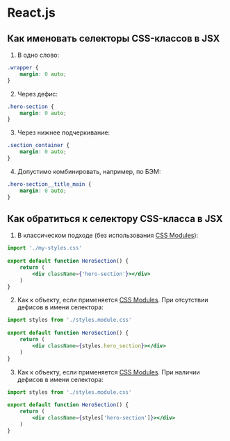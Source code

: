 # React.js

## Как именовать селекторы CSS-классов в JSX

1. В одно слово:
```css copy filename="CSS"
.wrapper {
	margin: 0 auto;
}
```

2. Через дефис:
```css copy filename="CSS"
.hero-section {
	margin: 0 auto;
}
```

3. Через нижнее подчеркивание:
```css copy filename="CSS"
.section_container {
	margin: 0 auto;
}
```

4. Допустимо комбинировать, например, по БЭМ:
```css copy filename="CSS"
.hero-section__title_main {
	margin: 0 auto;
}
```

## Как обратиться к селектору CSS-класса в JSX

1. В классическом подходе (без использования [CSS Modules](https://github.com/css-modules/css-modules)):

```jsx copy filename="JSX" {5}
import './my-styles.css'  
  
export default function HeroSection() {
	return (
		<div className={'hero-section'}></div>
	)
}

```

2. Как к объекту, если применяется [CSS Modules](https://github.com/css-modules/css-modules). При отсутствии дефисов в имени селектора:

```jsx copy filename="JSX" {5}
import styles from './styles.module.css'
  
export default function HeroSection() {
	return (
		<div className={styles.hero_section}></div>
	)
}

```

3. Как к объекту, если применяется [CSS Modules](https://github.com/css-modules/css-modules). При наличии дефисов в имени селектора:

```jsx copy filename="JSX" {5}
import styles from './styles.module.css'  
  
export default function HeroSection() {
	return (
		<div className={styles['hero-section']}></div>
	)
}

```
